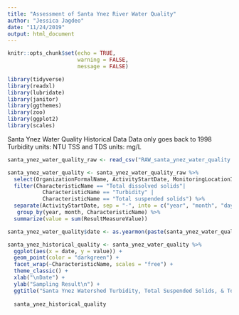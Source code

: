 ```yaml
---
title: "Assessment of Santa Ynez River Water Quality"
author: "Jessica Jagdeo"
date: "11/24/2019"
output: html_document
---
```


```r
knitr::opts_chunk$set(echo = TRUE,
                      warning = FALSE,
                      message = FALSE)
```

```r

library(tidyverse)
library(readxl)
library(lubridate)
library(janitor)
library(ggthemes)
library(zoo)
library(ggplot2)
library(scales)

```

Santa Ynez Water Quality Historical Data
Data only goes back to 1998
Turbidity units: NTU
TSS and TDS units: mg/L
```r

santa_ynez_water_quality_raw <- read_csv("RAW_santa_ynez_water_quality.csv")

santa_ynez_water_quality <- santa_ynez_water_quality_raw %>% 
  select(OrganizationFormalName, ActivityStartDate, MonitoringLocationIdentifier, CharacteristicName, ResultSampleFractionText, ResultMeasureValue, "ResultMeasure/MeasureUnitCode") %>%  # Selecting only relevant columns 
  filter(CharacteristicName == "Total dissolved solids"|
           CharacteristicName == "Turbidity" |
           CharacteristicName == "Total suspended solids") %>% 
  separate(ActivityStartDate, sep = "-", into = c("year", "month", "day")) %>% 
   group_by(year, month, CharacteristicName) %>% 
  summarize(value = sum(ResultMeasureValue)) 

santa_ynez_water_quality$date <- as.yearmon(paste(santa_ynez_water_quality$year, santa_ynez_water_quality$month), "%Y %m")

```

```r

santa_ynez_historical_quality <- santa_ynez_water_quality %>% 
  ggplot(aes(x = date, y = value)) +
  geom_point(color = "darkgreen") +
  facet_wrap(~CharacteristicName, scales = "free") +
  theme_classic() +
  xlab("\nDate") +
  ylab("Sampling Result\n") +
  ggtitle("Santa Ynez Watershed Turbidity, Total Suspended Solids, & Total Dissolved Solids\nMonthly 1998 - 2018")
  
  santa_ynez_historical_quality

```
